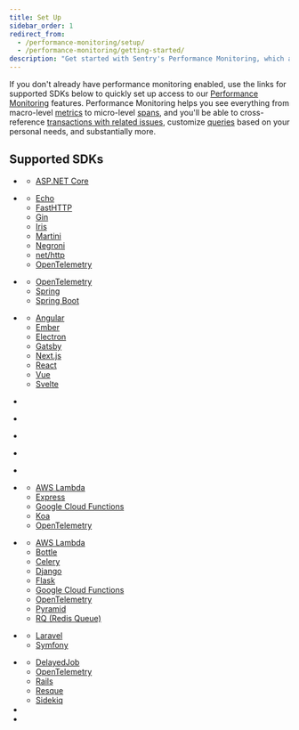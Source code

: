 ```yaml
---
title: Set Up
sidebar_order: 1
redirect_from:
  - /performance-monitoring/setup/
  - /performance-monitoring/getting-started/
description: "Get started with Sentry's Performance Monitoring, which allows you to see macro-level metrics to micro-level spans, cross-reference transactions with related issues, and customize queries."
---
```


If you don't already have performance monitoring enabled, use the links for supported SDKs below to quickly set up access to our [Performance Monitoring](/product/performance/) features. Performance Monitoring helps you see everything from macro-level [metrics](/product/performance/metrics/) to micro-level [spans](/product/performance/event-detail/), and you'll be able to cross-reference [transactions with related issues](/product/performance/transaction-summary/), customize [queries](/product/discover-queries/query-builder/) based on your personal needs, and substantially more.

## Supported SDKs

- <PlatformLinkWithLogo platform="dotnet" url="/platforms/dotnet/performance" />

  - [ASP.NET Core](/platforms/dotnet/guides/aspnetcore/performance)

- <PlatformLinkWithLogo platform="go" url="/platforms/go/performance" />

  - [Echo](/platforms/go/guides/echo/performance/)
  - [FastHTTP](/platforms/go/guides/fasthttp/performance/)
  - [Gin](/platforms/go/guides/gin/performance/)
  - [Iris](/platforms/go/guides/iris/performance/)
  - [Martini](/platforms/go/guides/martini/performance/)
  - [Negroni](/platforms/go/guides/negroni/performance/)
  - [net/http](/platforms/go/guides/http/performance/)
  - [OpenTelemetry](/platforms/go/performance/instrumentation/opentelemetry/)

- <PlatformLinkWithLogo
    platform="java"
    label="Java/Kotlin/JVM"
    url="/platforms/java/performance"
  />

  - [OpenTelemetry](/platforms/java/performance/instrumentation/opentelemetry/)
  - [Spring](/platforms/java/guides/spring/performance/)
  - [Spring Boot](/platforms/java/guides/spring-boot/performance/)

- <PlatformLinkWithLogo
    platform="javascript"
    label="JavaScript"
    url="/platforms/javascript/performance"
  />

  - [Angular](/platforms/javascript/guides/angular/performance/)
  - [Ember](/platforms/javascript/guides/ember/performance/)
  - [Electron](/platforms/javascript/guides/electron/performance/)
  - [Gatsby](/platforms/javascript/guides/gatsby/performance/)
  - [Next.js](/platforms/javascript/guides/nextjs/performance/)
  - [React](/platforms/javascript/guides/react/performance/)
  - [Vue](/platforms/javascript/guides/vue/performance/)
  - [Svelte](/platforms/javascript/guides/svelte/performance/)

- <PlatformLinkWithLogo
    platform="android"
    url="/platforms/android/performance"
  />

- <PlatformLinkWithLogo
    platform="react-native"
    url="/platforms/react-native/performance"
  />

- <PlatformLinkWithLogo
    platform="apple"
    label="iOS"
    url="/platforms/apple/guides/ios/performance/"
  />

- <PlatformLinkWithLogo
    platform="flutter"
    url="/platforms/flutter/performance"
  />

- <PlatformLinkWithLogo platform="native" url="/platforms/native/performance" />

- <PlatformLinkWithLogo platform="node" url="/platforms/node/performance" />

  - [AWS Lambda](/platforms/node/guides/aws-lambda/)
  - [Express](/platforms/node/guides/express/#monitor-performance)
  - [Google Cloud Functions](/platforms/node/guides/gcp-functions/)
  - [Koa](/platforms/node/guides/koa/#monitor-performance)
  - [OpenTelemetry](/platforms/node/performance/instrumentation/opentelemetry/)

- <PlatformLinkWithLogo platform="python" url="/platforms/python/performance" />

  - [AWS Lambda](/platforms/python/guides/aws-lambda/performance/)
  - [Bottle](/platforms/python/guides/bottle/performance/)
  - [Celery](/platforms/python/guides/celery/performance/)
  - [Django](/platforms/python/guides/django/performance/)
  - [Flask](/platforms/python/guides/flask/performance/)
  - [Google Cloud Functions](/platforms/python/guides/gcp-functions/)
  - [OpenTelemetry](/platforms/python/performance/instrumentation/opentelemetry/)
  - [Pyramid](/platforms/python/guides/pyramid/performance/)
  - [RQ (Redis Queue)](/platforms/python/guides/rq/performance/)

- <PlatformLinkWithLogo platform="php" url="/platforms/php/performance" />

  - [Laravel](/platforms/php/guides/laravel/performance/)
  - [Symfony](/platforms/php/guides/symfony/performance/)

- <PlatformLinkWithLogo platform="ruby" url="/platforms/ruby/performance" />

  - [DelayedJob](/platforms/ruby/guides/delayed_job/performance/)
  - [OpenTelemetry](/platforms/ruby/performance/instrumentation/opentelemetry/)
  - [Rails](/platforms/ruby/guides/rails/)
  - [Resque](/platforms/ruby/guides/resque/performance)
  - [Sidekiq](/platforms/ruby/guides/sidekiq/performance)

- <PlatformLinkWithLogo platform="rust" url="/platforms/rust/performance" />

- <PlatformLinkWithLogo platform="unity" url="/platforms/unity/performance" />
